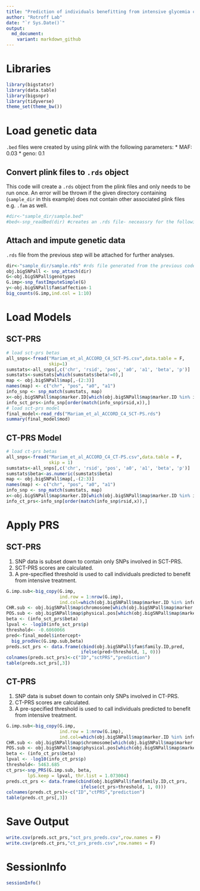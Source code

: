 ```yaml
---
title: "Prediction of individuals benefitting from intensive glycemia control"
author: "Rotroff Lab"
date: "`r Sys.Date()`"
output:
  md_document:
    variant: markdown_github
---
```


# Libraries

```r
library(bigstatsr)
library(data.table)
library(bigsnpr)
library(tidyverse) 
theme_set(theme_bw())
```

# Load genetic data

`.bed` files were created by using plink with the following parameters:
* MAF: 0.03
* geno: 0.1

## Convert plink files to `.rds` object

This code will create a `.rds` object from the plink files and only needs to be run once. An error will be thrown if the given directory containing (`sample_dir` in this example) does not contain other associated plink files e.g. `.fam` as well. 

```r
#dir<-"sample_dir/sample.bed"
#bed<-snp_readBed(dir) #creates an .rds file- neceassry for the following steps. 
```

## Attach and impute genetic data

`.rds` file from the previous step will be attached for further analyses.

```r
dir<-"sample_dir/sample.rds" #rds file generated from the previous code chunk
obj.bigSNPall <- snp_attach(dir) 
G<-obj.bigSNPall$genotypes
G.imp<-snp_fastImputeSimple(G)
y<-obj.bigSNPall$fam$affection-1
big_counts(G.imp,ind.col = 1:10)
```


# Load Models

## SCT-PRS

```r
# load sct-prs betas
all_snps<-fread("Mariam_et_al_ACCORD_C4_SCT-PS.csv",data.table = F,
                skip=1)
sumstats<-all_snps[,c('chr', 'rsid', 'pos', 'a0', 'a1', 'beta', 'p')]
sumstats<-sumstats[which(sumstats$beta!=0),]
map <- obj.bigSNPall$map[,-(2:3)]
names(map) <- c("chr", "pos", "a0", "a1")
info_snp <- snp_match(sumstats, map)
x<-obj.bigSNPall$map$marker.ID[which(obj.bigSNPall$map$marker.ID %in% info_snp$rsid)]
info_sct_prs<-info_snp[order(match(info_snp$rsid,x)),]
# load sct-prs model
final_model<-read_rds("Mariam_et_al_ACCORD_C4_SCT-PS.rds")
summary(final_model$mod)
```

## CT-PRS Model

```r
# load ct-prs betas
all_snps<-fread("Mariam_et_al_ACCORD_C4_CT-PS.csv",data.table = F,
                skip = 1)
sumstats<-all_snps[,c('chr', 'rsid', 'pos', 'a0', 'a1', 'beta', 'p')]
sumstats$beta<-as.numeric(sumstats$beta)
map <- obj.bigSNPall$map[,-(2:3)]
names(map) <- c("chr", "pos", "a0", "a1")
info_snp <- snp_match(sumstats, map)
x<-obj.bigSNPall$map$marker.ID[which(obj.bigSNPall$map$marker.ID %in% info_snp$rsid)]
info_ct_prs<-info_snp[order(match(info_snp$rsid,x)),]
```

# Apply PRS

## SCT-PRS 

1. SNP data is subset down to contain only SNPs involved in SCT-PRS.
2. SCT-PRS scores are calculated.
3. A pre-specified threshold is used to call individuals predicted to benefit from intensive treatment.

```r
G.imp.sub<-big_copy(G.imp,
                    ind.row = 1:nrow(G.imp),
                    ind.col=which(obj.bigSNPall$map$marker.ID %in% info_sct_prs$rsid))
CHR.sub <- obj.bigSNPall$map$chromosome[which(obj.bigSNPall$map$marker.ID %in% info_sct_prs$rsid)]
POS.sub <- obj.bigSNPall$map$physical.pos[which(obj.bigSNPall$map$marker.ID %in% info_sct_prs$rsid)]
beta <- (info_sct_prs$beta)
lpval <- -log10(info_sct_prs$p)
threshold<- -0.6060066
pred<-final_model$intercept+
  big_prodVec(G.imp.sub,beta)
preds.sct_prs <- data.frame(cbind(obj.bigSNPall$fam$family.ID,pred,
                            ifelse(pred>threshold, 1, 0)))
colnames(preds.sct_prs)<-c("ID","sctPRS","prediction")
table(preds.sct_prs[,3])
```

## CT-PRS

1. SNP data is subset down to contain only SNPs involved in CT-PRS.
2. CT-PRS scores are calculated.
3. A pre-specified threshold is used to call individuals predicted to benefit from intensive treatment.

```r
G.imp.sub<-big_copy(G.imp,
                    ind.row = 1:nrow(G.imp),
                    ind.col=which(obj.bigSNPall$map$marker.ID %in% info_ct_prs$rsid))
CHR.sub <- obj.bigSNPall$map$chromosome[which(obj.bigSNPall$map$marker.ID %in% info_ct_prs$rsid)]
POS.sub <- obj.bigSNPall$map$physical.pos[which(obj.bigSNPall$map$marker.ID %in% info_ct_prs$rsid)]
beta <- (info_ct_prs$beta)
lpval <- -log10(info_ct_prs$p)
threshold<- 5463.685
ct_prs<-snp_PRS(G.imp.sub, beta,
        lpS.keep = lpval, thr.list = 1.073004)
preds.ct_prs <- data.frame(cbind(obj.bigSNPall$fam$family.ID,ct_prs,
                            ifelse(ct_prs>threshold, 1, 0)))
colnames(preds.ct_prs)<-c("ID","ctPRS","prediction")
table(preds.ct_prs[,3])
```

# Save Output

```r
write.csv(preds.sct_prs,"sct_prs_preds.csv",row.names = F)
write.csv(preds.ct_prs,"ct_prs_preds.csv",row.names = F)
```

# SessionInfo

```r
sessionInfo()
```